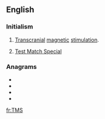 ==English==
{{wikipedia|Transcranial magnetic stimulation}}

===Initialism===
{{rfc-header|Initialism}}
{{en-initialism}}

# {{lb|en|medicine}} [[transcranial|Transcranial]] [[magnetic]] [[stimulation]].
# {{lb|en|cricket}} [[w:Test Match Special|Test Match Special]]

===Anagrams===
* {{l|en|MST}}
* {{l|en|Mts}}
* {{l|en|SMT}}
* {{l|en|STM}}

[[fr:TMS]]